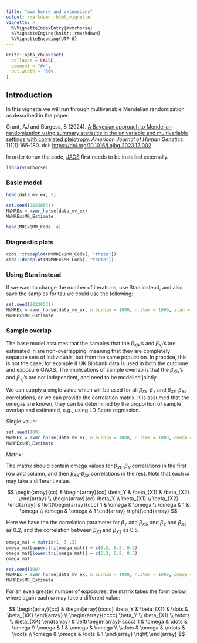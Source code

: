 ```yaml
---
title: "mvmrhorse and extensions"
output: rmarkdown::html_vignette
vignette: >
  %\VignetteIndexEntry{mvmrhorse}
  %\VignetteEngine{knitr::rmarkdown}
  %\VignetteEncoding{UTF-8}
---
```


```r
knitr::opts_chunk$set(
  collapse = FALSE,
  comment = "#>",
  out.width = '50%'
)
```

## Introduction

In this vignette we will run through multivariable Mendelian randomization as described in the paper:

Grant, AJ and Burgess, S (2024). [A Bayesian approach to Mendelian randomization using summary statistics in the univariable and multivariable settings with correlated pleiotropy](https://doi.org/10.1016/j.ajhg.2023.12.002). *American Journal of Human Genetics*. 111(1):165-180. doi: <https://doi.org/10.1016/j.ajhg.2023.12.002>

In order to run the code, [JAGS](https://sourceforge.net/projects/mcmc-jags/) first needs to be installed externally.

```r
library(mrhorse)
```

### Basic model

```r
head(data_mv_ex, 5)
```

```r
set.seed(20230531)
MVMREx = mvmr_horse(data_mv_ex)
MVMREx$MR_Estimate
```

```r
head(MREx$MR_Coda, 4)
```

### Diagnostic plots

```r
coda::traceplot(MVMREx$MR_Coda[, "theta"])
coda::densplot(MVMREx$MR_Coda[, "theta"])
```

### Using Stan instead

If we want to change the number of iterations, use Stan instead, and also save the samples for tau we could use the following:

```r
set.seed(20230531)
MVMREx = mvmr_horse(data_mv_ex, n.burnin = 1000, n.iter = 1000, stan = TRUE, variable.names = 'tau')
MVMREx$MR_Estimate
```

### Sample overlap

The base model assumes that the samples that the $\beta_{Xjk}$'s and $\beta_{Yj}$'s are estimated in are non-overlapping, meaning that they are completely separate sets of individuals, but from the same population. In practice, this is not the case, for example if UK Biobank data is used in both the outcome and exposure GWAS. The implications of sample overlap is that the $\beta_{Xjk}$'s and $\beta_{Yj}$'s are not independent, and need to be modelled jointly.

We can supply a single value which will be used for all $\beta_{Xk}$-$\beta_Y$ and $\beta_{Xk}$-$\beta_{Xk}$ correlations, or we can provide the correlation matrix. It is assumed that the omegas are known, they can be determined by the proportion of sample overlap and estimated, e.g., using LD Score regression.

Single value:

```r
set.seed(100)
MVMREx = mvmr_horse(data_mv_ex, n.burnin = 1000, n.iter = 1000, omega = 0.1)
MVMREx$MR_Estimate
```

Matrix:

The matrix should contain omega values for $\beta_{Xk}$-$\beta_Y$ correlations in the first row and column, and then $\beta_{Xk}$-$\beta_{Xk}$ correlations in the rest. Note that each $\omega$ may take a different value.

::: math
$$
\begin{array}{cc} &
\begin{array}{cc} \beta_Y & \beta_{X1} & \beta_{X2} \end{array} \\
\begin{array}{cc} \beta_Y \\ \beta_{X1} \\ \beta_{X2} \end{array} &
\left(\begin{array}{ccc}
1 & \omega  & \omega \\
\omega & 1 & \omega \\ 
\omega & \omega & 1
\end{array}
\right)\end{array}
$$
:::

Here we have the the correlation parameter for $\beta_{Y}$ and $\beta_{X1}$, and $\beta_{Y}$ and $\beta_{X2}$ as 0.2, and the correlation between $\beta_{X1}$ and $\beta_{X2}$ as 0.5.

```r
omega_mat = matrix(1, 3 ,3)
omega_mat[upper.tri(omega_mat)] = c(0.2, 0.2, 0.5)
omega_mat[lower.tri(omega_mat)] = c(0.2, 0.2, 0.5)
omega_mat
```

```r
set.seed(100)
MVMREx = mvmr_horse(data_mv_ex, n.burnin = 1000, n.iter = 1000, omega = omega_mat)
MVMREx$MR_Estimate
```



For an even greater number of exposures, the matrix takes the form below, where again each $\omega$ may take a different value:

::: math
$$
\begin{array}{cc} &
\begin{array}{cccc} \beta_Y & \beta_{X1} & \dots & \beta_{XK} \end{array} \\
\begin{array}{cccc} \beta_Y \\ \beta_{X1} \\ \vdots \\ \beta_{XK} \end{array} &
\left(\begin{array}{cccc}
1 & \omega & \dots & \omega \\
\omega & 1 & \omega & \omega \\
\vdots & \omega & \ddots & \vdots \\
\omega & \omega & \dots & 1 
\end{array}
\right)\end{array}
$$
:::
